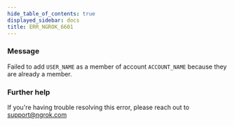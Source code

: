 ```yaml
---
hide_table_of_contents: true
displayed_sidebar: docs
title: ERR_NGROK_6601
---
```


### Message

Failed to add `USER_NAME` as a member of account `ACCOUNT_NAME` because they are already a member.

<ErrorDetails />

### Further help

If you're having trouble resolving this error, please reach out to [support@ngrok.com](mailto:support@ngrok.com?subject=Help%20with%20ERR_NGROK_6601)

